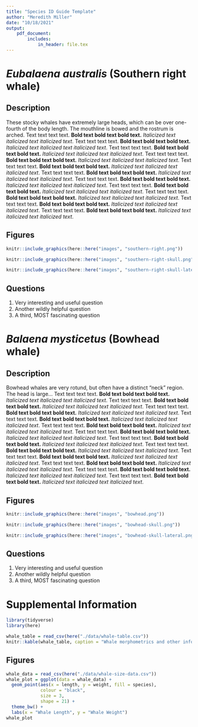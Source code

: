 ```yaml
---
title: "Species ID Guide Template"
author: "Meredith Miller"
date: "10/18/2021"
output:
    pdf_document:
        includes:
            in_header: file.tex
---
```


\newpage

# *Eubalaena australis* (Southern right whale)

## Description

These stocky whales have extremely large heads, which can be over one-fourth of the body length. The mouthline is bowed and the rostrum is arched. Text text text text. **Bold text bold text bold text.** *Italicized text italicized text italicized text*. Text text text text. **Bold text bold text bold text.** *Italicized text italicized text italicized text*. Text text text text. **Bold text bold text bold text.** *Italicized text italicized text italicized text*. Text text text text. **Bold text bold text bold text.** *Italicized text italicized text italicized text*. Text text text text. **Bold text bold text bold text.** *Italicized text italicized text italicized text*. Text text text text. **Bold text bold text bold text.** *Italicized text italicized text italicized text*. Text text text text. **Bold text bold text bold text.** *Italicized text italicized text italicized text*. Text text text text. **Bold text bold text bold text.** *Italicized text italicized text italicized text*. Text text text text. **Bold text bold text bold text.** *Italicized text italicized text italicized text*. Text text text text. **Bold text bold text bold text.** *Italicized text italicized text italicized text*. Text text text text. **Bold text bold text bold text.** *Italicized text italicized text italicized text*. 

\newpage 

## Figures

```r
knitr::include_graphics(here::here("images", "southern-right.png"))
```

```r
knitr::include_graphics(here::here("images", "southern-right-skull.png"))
```

```r
knitr::include_graphics(here::here("images", "southern-right-skull-lateral.png"))
```

\newpage 

## Questions

1. Very interesting and useful question 
2. Another wildly helpful question
3. A third, MOST fascinating question

# *Balaena mysticetus* (Bowhead whale)

## Description

Bowhead whales are very rotund, but often have a distinct "neck" region. The head is large... Text text text text. **Bold text bold text bold text.** *Italicized text italicized text italicized text*. Text text text text. **Bold text bold text bold text.** *Italicized text italicized text italicized text*. Text text text text. **Bold text bold text bold text.** *Italicized text italicized text italicized text*. Text text text text. **Bold text bold text bold text.** *Italicized text italicized text italicized text*. Text text text text. **Bold text bold text bold text.** *Italicized text italicized text italicized text*. Text text text text. **Bold text bold text bold text.** *Italicized text italicized text italicized text*. Text text text text. **Bold text bold text bold text.** *Italicized text italicized text italicized text*. Text text text text. **Bold text bold text bold text.** *Italicized text italicized text italicized text*. Text text text text. **Bold text bold text bold text.** *Italicized text italicized text italicized text*. Text text text text. **Bold text bold text bold text.** *Italicized text italicized text italicized text*. Text text text text. **Bold text bold text bold text.** *Italicized text italicized text italicized text*. Text text text text. **Bold text bold text bold text.** *Italicized text italicized text italicized text*. 

\newpage 

## Figures

```r
knitr::include_graphics(here::here("images", "bowhead.png"))
```

```r
knitr::include_graphics(here::here("images", "bowhead-skull.png"))
```

```r
knitr::include_graphics(here::here("images", "bowhead-skull-lateral.png"))
```

\newpage 

## Questions

1. Very interesting and useful question 
2. Another wildly helpful question
3. A third, MOST fascinating question

\newpage


# Supplemental Information

```r
library(tidyverse)
library(here)

whale_table = read_csv(here("./data/whale-table.csv"))
knitr::kable(whale_table, caption = "Whale morphometrics and other infomration.")
```

## Figures

```r

whale_data = read_csv(here("./data/whale-size-data.csv"))
whale_plot = ggplot(data = whale_data) +
  geom_point(aes(x = length, y = weight, fill = species), 
             colour = "black", 
             size = 3, 
             shape = 21) +
  theme_bw() +
  labs(x = "Whale Length", y = "Whale Weight")
whale_plot
```